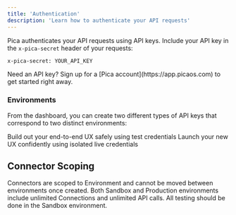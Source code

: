 ```yaml
---
title: 'Authentication'
description: 'Learn how to authenticate your API requests'
---
```


Pica authenticates your API requests using API keys. Include your API key in the `x-pica-secret` header of your requests:

```bash
x-pica-secret: YOUR_API_KEY
```

<Note>
  Need an API key? Sign up for a [Pica account](https://app.picaos.com) to get started right away.
</Note>

### Environments

From the dashboard, you can create two different types of API keys that correspond to two distinct environments:

<ResponseField name="Sandbox" type="environment">
  Build out your end-to-end UX safely using test credentials
</ResponseField>

<ResponseField name="Production" type="environment">
  Launch your new UX confidently using isolated live credentials
</ResponseField>

## Connector Scoping

Connectors are scoped to Environment and cannot be moved between environments once created. Both Sandbox and Production environments include unlimited Connections and unlimited API calls. All testing should be done in the Sandbox environment.
